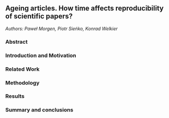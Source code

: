 ## Ageing articles. How time affects reproducibility of scientific papers?

*Authors: Paweł Morgen, Piotr Sieńko, Konrad Welkier*

### Abstract


### Introduction and Motivation


### Related Work


### Methodology


### Results


### Summary and conclusions 

